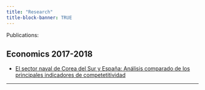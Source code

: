 ```yaml
---
title: "Research"
title-block-banner: TRUE
---
```


Publications:

## Economics 2017-2018

- [El sector naval de Corea del Sur y España: Análisis comparado de los principales indicadores de competetitividad](/pdfs/investigacion/naval.pdf)

---
